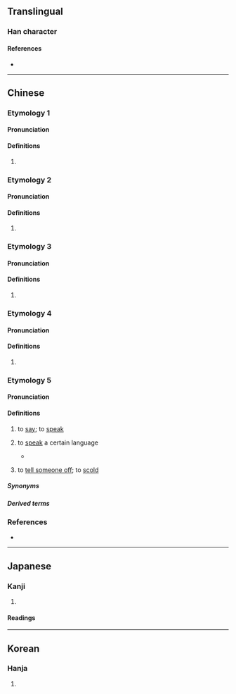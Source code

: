 {{character info}}
==Translingual==

===Han character===
{{Han char|rn=30|rad=口|as=05|sn=8|four=66010|canj=RAM|ids=⿰口旦}}

====References====
* {{Han ref|kx=0184.010|dkj=03474|dj=0403.010|hdz=10600.010|uh=547E|ud=21630|bh=CBE3|bd=52195}}

----

==Chinese==
{{zh-forms}}

===Etymology 1===

====Pronunciation====
{{zh-pron
|m=dá
|c=daat3
|mc=1
|oc=1
|cat=
}}

====Definitions====
{{zh-hanzi}}

# {{rfdef|zh}}

===Etymology 2===

====Pronunciation====
{{zh-pron
|m=dàn
|c=taan2
|cat=
}}

====Definitions====
{{zh-hanzi}}

# {{rfdef|zh}}

===Etymology 3===

====Pronunciation====
{{zh-pron
|m=tǎ
|cat=
}}

====Definitions====
{{zh-hanzi}}

# {{zh-only used in|呾噠}}

===Etymology 4===

====Pronunciation====
{{zh-pron
|m=yà
|mc=2
|oc=2
|cat=
}}

====Definitions====
{{zh-hanzi}}

# {{rfdef|zh}}

===Etymology 5===
{{zh-forms|alt=詚}}

====Pronunciation====
{{zh-pron
|m=
|c=
|h=
|md=
|mn=tàⁿ
|mn-t=dan3
|w=
|mc=
|oc=
|mn-ta=
|cat=v
}}

====Definitions====
{{zh-hanzi}}

# {{lb|zh|Min Nan|chiefly|Teochew|Zhao'an|_|Hokkien}} to [[say]]; to [[speak]]
#: {{zh-x|呾話|to [[speak]]; to [[talk]]|tr='''dan3''' uê7|MN-T}}
# {{lb|zh|Teochew|Zhao'an|_|Hokkien}} to [[speak]] a certain language
#* {{zh-x|汝 覺得 呾 潮州話 在 新加坡 應 唔 應該 流傳 下去？抑是\啊是 華人 呾 華語 就 夠 了？|Do you think Teochew language should be preserved in Singapore or is Mandarin good enough?|MN-T|ref='''2015''', Li Wei, ''Multilingualism in the Chinese Diaspora Worldwide: Transnational Connections and Local Social Realities'', Routledge {{ISBN|9781317638988}}, page 209}}
# {{lb|zh|Teochew}} to [[tell someone off]]; to [[scold]]

=====Synonyms=====
{{zh-dial|說}}

=====Derived terms=====
{{zh-der|無講無呾|七呾八呾|四散呾|亂呾|散呾}}

===References===
* {{R:twedu|B00303}}

----

==Japanese==

===Kanji===
{{ja-kanji|grade=|rs=口05}}

# {{rfdef|ja|sort=口05}}

====Readings====
{{rfv-pron|ja}}
{{ja-readings
|goon=たち<!--, えち, てち-->
|kanon=たつ<!--, あつ-->
|kun=しかりあ-う<しかりあ-ふ, よびあ-う<よびあ-ふ
}}

----

==Korean==

===Hanja===
{{ko-hanja|hangeul=달|rv=dal|mr=tal}}

# {{rfdef|ko|sort=口05}}